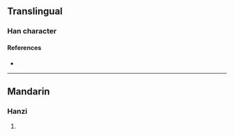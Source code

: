 {{character info/new}}
==Translingual==

===Han character===
{{Han char|rn=86|rad=火|as=13|sn=17|four=94886|canj=FKSC|ids=⿰火䝱}}

====References====
* {{Han ref|kx=0685.201|dkj=19494|hdz=32242.110|uh=71F2|ud=29170|bh=ED5F|bd=60767}}

----

==Mandarin==

===Hanzi===
{{cmn-hanzi|pin=[[xié]] ([[xie2]])|wg=hsieh<sup>2</sup>}}

# {{defn|lang=cmn|sort=火13}}